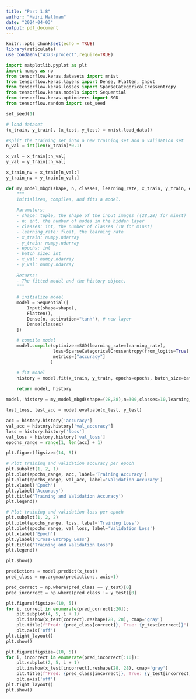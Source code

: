 ```yaml
---
title: "Part 1.8"
author: "Mairi Hallman"
date: "2024-04-03"
output: pdf_document
---
```


```r
knitr::opts_chunk$set(echo = TRUE)
library(reticulate)
use_condaenv("4373-project",require=TRUE)
```

```python
import matplotlib.pyplot as plt
import numpy as np
from tensorflow.keras.datasets import mnist
from tensorflow.keras.layers import Dense, Flatten, Input
from tensorflow.keras.losses import SparseCategoricalCrossentropy
from tensorflow.keras.models import Sequential
from tensorflow.keras.optimizers import SGD
from tensorflow.random import set_seed
```
```python
set_seed(1)
```
```python
# load dataset
(x_train, y_train), (x_test, y_test) = mnist.load_data()
```
```python
#split the training set into a new training set and a validation set
n_val = int(len(x_train)*0.1)

x_val = x_train[:n_val]
y_val = y_train[:n_val]

x_train_nv = x_train[n_val:]
y_train_nv = y_train[n_val:]
```
```python
def my_model_mbgd(shape, n, classes, learning_rate, x_train, y_train, epochs, batch_size, x_val, y_val):
    """
    Initializes, compiles, and fits a model.
    
    Parameters:
    - shape: tuple, the shape of the input images ((28,28) for minst)
    - n: int, the number of nodes in the hidden layer
    - classes: int, the number of classes (10 for minst)
    - learning_rate: float, the learning rate
    - x_train: numpy.ndarray
    - y_train: numpy.ndarray
    - epochs: int
    - batch_size: int
    - x_val: numpy.ndarray
    - y_val: numpy.ndarray
      
    Returns:
    - The fitted model and the history object.
    """
    
    # initialize model
    model = Sequential([
        Input(shape=shape),
        Flatten(),
        Dense(n, activation="tanh"), # new layer
        Dense(classes)
    ])

    # compile model
    model.compile(optimizer=SGD(learning_rate=learning_rate),
                  loss=SparseCategoricalCrossentropy(from_logits=True), # from_logits=True applies softmax to loss
                  metrics=["accuracy"]
                 )

    # fit model
    history = model.fit(x_train, y_train, epochs=epochs, batch_size=batch_size, validation_data=(x_val, y_val))
    
    return model, history
```
```python
model, history = my_model_mbgd(shape=(28,28),n=300,classes=10,learning_rate=0.01,x_train=x_train_nv,y_train =y_train_nv,epochs=50,batch_size=50,x_val=x_val,y_val=y_val)
```
```python
test_loss, test_acc = model.evaluate(x_test, y_test)
```


```python
acc = history.history['accuracy']
val_acc = history.history['val_accuracy']
loss = history.history['loss']
val_loss = history.history['val_loss']
epochs_range = range(1, len(acc) + 1)

plt.figure(figsize=(14, 5))

# Plot training and validation accuracy per epoch
plt.subplot(1, 2, 1)
plt.plot(epochs_range, acc, label='Training Accuracy')
plt.plot(epochs_range, val_acc, label='Validation Accuracy')
plt.xlabel('Epoch')
plt.ylabel('Accuracy')
plt.title('Training and Validation Accuracy')
plt.legend()

# Plot training and validation loss per epoch
plt.subplot(1, 2, 2)
plt.plot(epochs_range, loss, label='Training Loss')
plt.plot(epochs_range, val_loss, label='Validation Loss')
plt.xlabel('Epoch')
plt.ylabel('Cross-Entropy Loss')
plt.title('Training and Validation Loss')
plt.legend()

plt.show()
```
```python
predictions = model.predict(x_test)
pred_class = np.argmax(predictions, axis=1)
```
```python
pred_correct = np.where(pred_class == y_test)[0]
pred_incorrect = np.where(pred_class != y_test)[0]
```
```python
plt.figure(figsize=(10, 5))
for i, correct in enumerate(pred_correct[:20]):
    plt.subplot(4, 5, i + 1)
    plt.imshow(x_test[correct].reshape(28, 28), cmap='gray')
    plt.title(f"Pred: {pred_class[correct]}, True: {y_test[correct]}")
    plt.axis('off')
plt.tight_layout()
plt.show()
```
```python
plt.figure(figsize=(10, 5))
for i, incorrect in enumerate(pred_incorrect[:10]):
    plt.subplot(2, 5, i + 1)
    plt.imshow(x_test[incorrect].reshape(28, 28), cmap='gray')
    plt.title(f"Pred: {pred_class[incorrect]}, True: {y_test[incorrect]}")
    plt.axis('off')
plt.tight_layout()
plt.show()
```